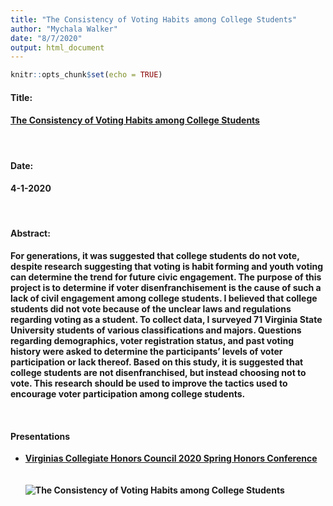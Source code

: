 ```yaml
---
title: "The Consistency of Voting Habits among College Students"
author: "Mychala Walker"
date: "8/7/2020"
output: html_document
---
```


```r
knitr::opts_chunk$set(echo = TRUE)
```

#### <b> Title: <br>
#### [The Consistency of Voting Habits among College Students](https://digitalcommons.odu.edu/cgi/viewcontent.cgi?article=1272&context=vchc-conference) <br>

<br>

#### <b> Date: <br>
#### 4-1-2020 <br>

<br>

#### Abstract: <br>
For generations, it was suggested that college students do not vote, despite research suggesting that voting is habit forming and youth voting can determine the trend for future civic engagement. The purpose of this project is to determine if voter disenfranchisement is the cause of such a lack of civil engagement among college students. I believed that college students did not vote because of the unclear laws and regulations regarding voting as a student. To collect data, I surveyed 71 Virginia State University students of various classifications and majors. Questions regarding demographics, voter registration status, and past voting history were asked to determine the participants’ levels of voter participation or lack thereof. Based on this study, it is suggested that college students are not disenfranchised, but instead choosing not to vote. This research should be used to improve the tactics used to encourage voter participation among college students.

<br>

#### <b> Presentations <br>
- [Virginias Collegiate Honors Council 2020 Spring Honors Conference](https://digitalcommons.odu.edu/vchc-conference/2020/posters/26/)
<br>
<br>
<br>
![The Consistency of Voting Habits among College Students](/Projects/Voting-College-Students_files/Slide1.JPG)

